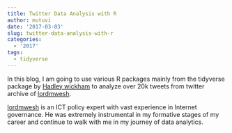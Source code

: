 ```yaml
---
title: Twitter Data Analysis with R
author: mutuvi
date: '2017-03-03'
slug: twitter-data-analysis-with-r
categories:
  - '2017'
tags:
  - tidyverse
---
```


In this blog, I am going to use various R packages mainly from the tidyverse package by [Hadley wickham](http://hadley.nz/) to analyze over 20k tweets from twitter archive of  [lordmwesh](https://twitter.com/lordmwesh).

[lordmwesh](https://twitter.com/lordmwesh) is an ICT policy expert with vast experience in Internet governance. He was extremely instrumental in my formative stages of my career and continue to walk with me in my journey of data analytics.